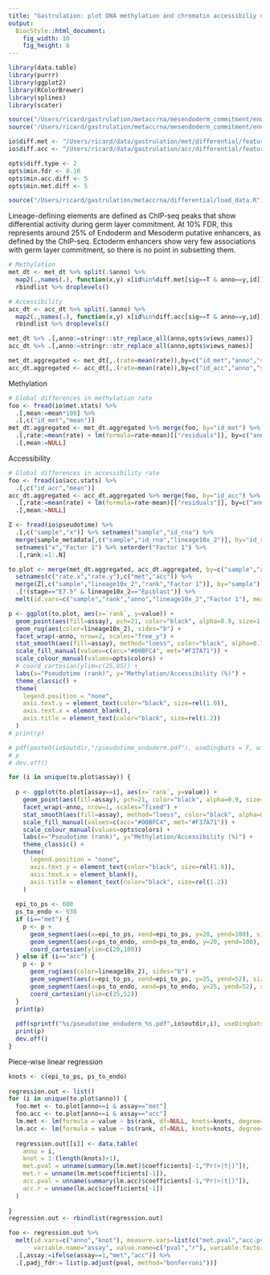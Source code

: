 ```yaml
---
title: "Gastrulation: plot DNA methylation and chromatin accessibiliy dynamics associated with endoderm commitment"
output: 
  BiocStyle::html_document: 
    fig_width: 10
    fig_height: 8
---
```



```r
library(data.table)
library(purrr)
library(ggplot2)
library(RColorBrewer)
library(splines)
library(scater)
```

```r
source("/Users/ricard/gastrulation/metaccrna/mesendoderm_commitment/endoderm/load_settings.R")
source("/Users/ricard/gastrulation/metaccrna/mesendoderm_commitment/endoderm/load_data.R")
```

<!-- Load results from differential methylation and accessibility analysis -->
```r
io$diff.met <- "/Users/ricard/data/gastrulation/met/differential/feature_level"
io$diff.acc <- "/Users/ricard/data/gastrulation/acc/differential/feature_level"

opts$diff.type <- 2
opts$min.fdr <- 0.10
opts$min.acc.diff <- 5
opts$min.met.diff <- 5

source("/Users/ricard/gastrulation/metaccrna/differential/load_data.R")
```

<!-- Subset differential sites from the data -->
Lineage-defining elements are defined as ChIP-seq peaks that show differential activity during germ layer commitment.
At 10% FDR, this represents around 25% of Endoderm and Mesoderm putative enhancers, as defined by the ChIP-seq.
Ectoderm enhancers show very few associations with germ layer commitment, so there is no point in subsetting them.

```r
# Methylation
met_dt <- met_dt %>% split(.$anno) %>%
  map2(.,names(.), function(x,y) x[id%in%diff.met[sig==T & anno==y,id]]) %>%
  rbindlist %>% droplevels()

# Accessibility
acc_dt <- acc_dt %>% split(.$anno) %>%
  map2(.,names(.), function(x,y) x[id%in%diff.acc[sig==T & anno==y,id]]) %>%
  rbindlist %>% droplevels()
```

<!-- Rename annotations for plotting -->
```r
met_dt %>% .[,anno:=stringr::str_replace_all(anno,opts$views_names)] 
acc_dt %>% .[,anno:=stringr::str_replace_all(anno,opts$views_names)] 
```

<!-- Aggregate signal per cell (across all enhancers) -->
```r
met_dt.aggregated <- met_dt[,.(rate=mean(rate)),by=c("id_met","anno","sample","stage","plate")]
acc_dt.aggregated <- acc_dt[,.(rate=mean(rate)),by=c("id_acc","anno","sample","stage","plate")]
```

<!-- Regress out technical covariates -->

Methylation
```r
# Global differences in methylation rate
foo <- fread(io$met.stats) %>%
  .[,mean:=mean*100] %>%
  .[,c("id_met","mean")]
met_dt.aggregated <- met_dt.aggregated %>% merge(foo, by="id_met") %>%
  .[,rate:=mean(rate) + lm(formula=rate~mean)[["residuals"]], by=c("anno")] %>%
  .[,mean:=NULL]
```

Accessibility 
```r
# Global differences in accessibility rate
foo <- fread(io$acc.stats) %>%
  .[,c("id_acc","mean")]
acc_dt.aggregated <- acc_dt.aggregated %>% merge(foo, by="id_acc") %>%
  .[,rate:=mean(rate) + lm(formula=rate~mean)[["residuals"]], by=c("anno")] %>%
  .[,mean:=NULL]
```

<!-- Load precomputed pseudotime  -->
```r
Z <- fread(io$pseudotime) %>%
  .[,c("sample","x")] %>% setnames("sample","id_rna") %>%
  merge(sample_metadata[,c("sample","id_rna","lineage10x_2")], by="id_rna") %>% 
  setnames("x","Factor 1") %>% setorder("Factor 1") %>%
  .[,rank:=1:.N]
```

<!-- Plot RNA pseudotime rank vs met/acc  -->
```r
to.plot <- merge(met_dt.aggregated, acc_dt.aggregated, by=c("sample","anno","stage")) %>% 
  setnames(c("rate.x","rate.y"),c("met","acc")) %>%
  merge(Z[,c("sample","lineage10x_2","rank","Factor 1")], by="sample") %>%
  .[!(stage=="E7.5" & lineage10x_2=="Epiblast")] %>%
  melt(id.vars=c("sample","rank","anno","lineage10x_2","Factor 1"), measure.vars=c("met","acc"), variable.name="assay")
```


```r
p <- ggplot(to.plot, aes(x=`rank`, y=value)) +
  geom_point(aes(fill=assay), pch=21, color="black", alpha=0.9, size=1.0, stroke=0.05) +
  geom_rug(aes(color=lineage10x_2), sides="b") +
  facet_wrap(~anno, nrow=2, scales="free_y") +
  stat_smooth(aes(fill=assay), method="loess", color="black", alpha=0.75, span=0.3) +
  scale_fill_manual(values=c(acc="#00BFC4", met="#F37A71")) +
  scale_colour_manual(values=opts$colors) +
  # coord_cartesian(ylim=c(25,85)) +
  labs(x="Pseudotime (rank)", y="Methylation/Accessibility (%)") +
  theme_classic() +
  theme(
    legend.position = "none",
    axis.text.y = element_text(color="black", size=rel(1.0)),
    axis.text.x = element_blank(),
    axis.title = element_text(color="black", size=rel(1.2))
  )
# print(p)

# pdf(paste0(io$outdir,"/pseudotime_endoderm.pdf"), useDingbats = F, width=9, height=4)
# p
# dev.off()
```

```r
for (i in unique(to.plot$assay)) {
  
  p <- ggplot(to.plot[assay==i], aes(x=`rank`, y=value)) +
    geom_point(aes(fill=assay), pch=21, color="black", alpha=0.9, size=1.0, stroke=0.05) +
    facet_wrap(~anno, nrow=1, scales="fixed") +
    stat_smooth(aes(fill=assay), method="loess", color="black", alpha=0.75, span=0.3) +
    scale_fill_manual(values=c(acc="#00BFC4", met="#F37A71")) +
    scale_colour_manual(values=opts$colors) +
    labs(x="Pseudotime (rank)", y="Methylation/Accessibility (%)") +
    theme_classic() +
    theme(
      legend.position = "none",
      axis.text.y = element_text(color="black", size=rel(1.0)),
      axis.text.x = element_blank(),
      axis.title = element_text(color="black", size=rel(1.2))
    )
  
  epi_to_ps <- 600
  ps_to_endo <- 930
  if (i=="met") {
    p <- p +
      geom_segment(aes(x=epi_to_ps, xend=epi_to_ps, y=20, yend=100), size=0.25, color="black", linetype="dashed") +
      geom_segment(aes(x=ps_to_endo, xend=ps_to_endo, y=20, yend=100), size=0.25, color="black", linetype="dashed") +
      coord_cartesian(ylim=c(20,100))
  } else if (i=="acc") { 
    p <- p +
      geom_rug(aes(color=lineage10x_2), sides="b") + 
      geom_segment(aes(x=epi_to_ps, xend=epi_to_ps, y=25, yend=52), size=0.25, color="black", linetype="dashed") +
      geom_segment(aes(x=ps_to_endo, xend=ps_to_endo, y=25, yend=52), size=0.25, color="black", linetype="dashed") +
      coord_cartesian(ylim=c(25,52))
  }
  print(p)
  
  pdf(sprintf("%s/pseudotime_endoderm_%s.pdf",io$outdir,i), useDingbats = F, width=9, height=2.5)
  print(p)
  dev.off()
}
```


Piece-wise linear regression
```r
knots <- c(epi_to_ps, ps_to_endo)
        
regression.out <- list()
for (i in unique(to.plot$anno)) {
  foo.met <- to.plot[anno==i & assay=="met"]
  foo.acc <- to.plot[anno==i & assay=="acc"]
  lm.met <- lm(formula = value ~ bs(rank, df=NULL, knots=knots, degree=1), data = foo.met)
  lm.acc <- lm(formula = value ~ bs(rank, df=NULL, knots=knots, degree=1), data = foo.acc)
  
  regression.out[[i]] <- data.table(
    anno = i, 
    knot = 1:(length(knots)+1), 
    met.pval = unname(summary(lm.met)$coefficients[-1,"Pr(>|t|)"]),
    met.r = unname(lm.met$coefficients[-1]),
    acc.pval = unname(summary(lm.acc)$coefficients[-1,"Pr(>|t|)"]),
    acc.r = unname(lm.acc$coefficients[-1])
  )
  
}
regression.out <- rbindlist(regression.out)
```


```r
foo <- regression.out %>% 
  melt(id.vars=c("anno","knot"), measure.vars=list(c("met.pval","acc.pval"),c("met.r","acc.r")), 
       variable.name="assay", value.name=c("pval","r"), variable.factor=F) %>%
  .[,assay:=ifelse(assay==1,"met","acc")] %>%
  .[,padj_fdr:= list(p.adjust(pval, method="bonferroni"))] 
```